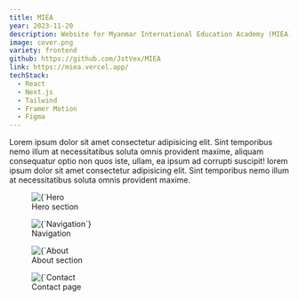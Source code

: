 ```yaml
---
title: MIEA
year: 2023-11-20
description: Website for Myanmar International Education Academy (MIEA)
image: cover.png
variety: frontend
github: https://github.com/JstVex/MIEA
link: https://miea.vercel.app/
techStack:
  - React
  - Next.js
  - Tailwind
  - Framer Motion
  - Figma
---
```


Lorem ipsum dolor sit amet consectetur adipisicing elit. Sint temporibus nemo illum at necessitatibus soluta omnis provident maxime, aliquam consequatur optio non quos iste, ullam, ea ipsum ad corrupti suscipit! lorem ipsum dolor sit amet consectetur adipisicing elit. Sint temporibus nemo illum at necessitatibus soluta omnis provident maxime.

<figure>
    <Image 
        src={`/images/projects/soteria2.png`}
        alt={`Hero section`}
        width={593}
        height={305}
        priority
    />
    <figcaption>Hero section</figcaption>
</figure>

<figure>
    <Image 
        src={`/images/projects/soteria2.png`}
        alt={`Navigation`}
        width={593}
        height={305}
        priority
    />
    <figcaption>Navigation</figcaption>
</figure>

<figure>
    <Image 
        src={`/images/projects/soteria2.png`}
        alt={`About section`}
        width={593}
        height={305}
        priority
    />
    <figcaption>About section</figcaption>
</figure>

<figure>
    <Image 
        src={`/images/projects/soteria2.png`}
        alt={`Contact page`}
        width={593}
        height={305}
        priority
    />
    <figcaption>Contact page</figcaption>
</figure>